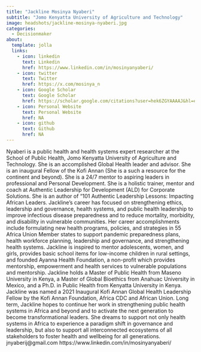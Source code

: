 ```yaml
---
title: "Jackline Mosinya Nyaberi"
subtitle: "Jomo Kenyatta University of Agriculture and Technology"
image: headshots/jackline-mosinya-nyaberi.jpg
categories:
  - Decisionmaker
about:
  template: jolla
  links:
    - icon: linkedin
      text: Linkedin
      href: https://www.linkedin.com/in/mosinyanyaberi/
    - icon: twitter
      text: Twitter
      href: https://x.com/mosinya_n
    - icon: Google Scholar
      text: Google Scholar
      href: https://scholar.google.com/citations?user=hek6ZGYAAAAJ&hl=en
    - icon: Personal Website
      text: Personal Website
      href: NA
    - icon: github
      text: Github
      href: NA
---
```


Nyaberi is a public health and health systems expert researcher at the School of Public Health, Jomo Kenyatta University of Agriculture and Technology. She is an accomplished Global Health leader and advisor. She is an inaugural Fellow of the Kofi Annan (She is a such a resource for the continent and beyond). She is a 24/7 mentor to aspiring leaders in professional and Personal Development. She is a holistic trainer, mentor and coach at Authentic Leadership for Development (ALD) for Corporate Solutions. She is an author of “101 Authentic Leadership Lessons: Impacting African Leaders. Jackline’s career has focused on strengthening ethics, leadership and governance, health systems, and public health leadership to improve infectious disease preparedness and to reduce mortality, morbidity, and disability in vulnerable communities. 
Her career accomplishments include formulating new health programs, policies, and strategies in 55 Africa Union Member states to support pandemic preparedness plans, health workforce planning, leadership and governance, and strengthening health systems.
 Jackline is inspired to mentor adolescents, women, and girls, provides basic school items for low-income children in rural settings, and founded Ayanna Health Foundation, a non-profit which provides mentorship, empowerment and health services to vulnerable populations and mentorship.
Jackline holds a Master of Public Health from Maseno University in Kenya, a Master of Global Bioethics from Anahuac University in Mexico, and a Ph.D. in Public Health from Kenyatta University in Kenya. Jackline was named a 2021 Inaugural Kofi Annan Global Health Leadership Fellow by the Kofi Annan Foundation, Africa CDC and African Union. Long term, Jackline hopes to continue her work in strengthening public health systems in Africa and beyond and to activate the next generation to become transformational leaders. She dreams to support not only health systems in Africa to experience a paradigm shift in governance and leadership, but also to support all interconnected ecosystems of all stakeholders to foster health and wellbeing for all generations.
jnyaberij@gmail.com
https://www.linkedin.com/in/mosinyanyaberi/


